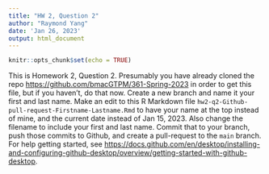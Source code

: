 ```yaml
---
title: "HW 2, Question 2"
author: "Raymond Yang"
date: 'Jan 26, 2023'
output: html_document
---
```


```r
knitr::opts_chunk$set(echo = TRUE)
```

This is Homework 2, Question 2. Presumably you have already cloned the repo <https://github.com/bmacGTPM/361-Spring-2023> in order to get this file, but if you haven't, do that now. Create a new branch and name it your first and last name. Make an edit to this R Markdown file `hw2-q2-Github-pull-request-Firstname-Lastname.Rmd` to have your name at the top instead of mine, and the current date instead of Jan 15, 2023. Also change the filename to include your first and last name. Commit that to your branch, push those commits to Github, and create a pull-request to the `main` branch. For help getting started, see <https://docs.github.com/en/desktop/installing-and-configuring-github-desktop/overview/getting-started-with-github-desktop>.